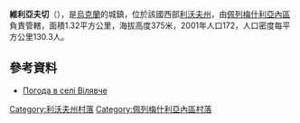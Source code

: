 {{coord|49|36|30|N|24|22|4|E|scale:100000|display=title}}

'''維利亞夫切'''（{{lang-uk|Вілявче}}），是[[烏克蘭|烏克蘭]]的城鎮，位於該國西部[[利沃夫州|利沃夫州]]，由[[佩列梅什利亞內區|佩列梅什利亞內區]]負責管轄，面積1.32平方公里，海拔高度375米，2001年人口172，人口密度每平方公里130.3人。

==參考資料==
* [http://weather.in.ua/ua/l'vovskaja/4101 Погода в селі Вілявче] {{Wayback|url=http://weather.in.ua/ua/l'vovskaja/4101 |date=20071031023254 }}

[[Category:利沃夫州村落|Category:利沃夫州村落]]
[[Category:佩列梅什利亞內區村落|Category:佩列梅什利亞內區村落]]


{{Lviv-geo-stub}}